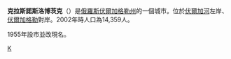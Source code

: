 {{coord|48|42|N|44|34|E|display=title}}
'''克拉斯諾斯洛博茨克'''（{{lang|ru|Краснослобо́дск}}）是[[俄羅斯|俄羅斯]][[伏爾加格勒州|伏爾加格勒州]]的一個城市。位於[[伏爾加河|伏爾加河]]左岸、[[伏爾加格勒|伏爾加格勒]]對岸。2002年時人口為14,359人。

1955年設市並改現名。

{{伏爾加格勒州城市}}

[[Category:伏爾加格勒州城市|К]]
